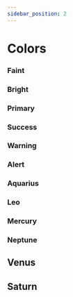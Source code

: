 ```yaml
---
sidebar_position: 2
---
```


# Colors


### Faint

<ColorSection section="faint" />

### Bright

<ColorSection section="bright" />

### Primary

<ColorSection section="primary" />

### Success

<ColorSection section="success" />

### Warning

<ColorSection section="warning" />

### Alert

<ColorSection section="alert" />

### Aquarius

<ColorSection section="aquarius" />

### Leo

<ColorSection section="leo" />

### Mercury

<ColorSection section="mercury" />

### Neptune

<ColorSection section="neptune" />

## Venus

<ColorSection section="venus" />

## Saturn

<ColorSection section="saturn" />
